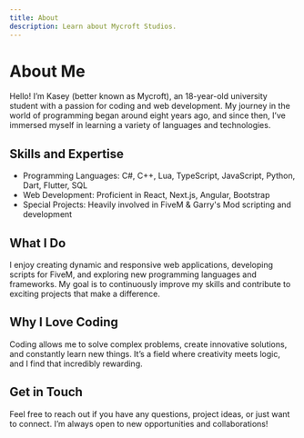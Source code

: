 ```yaml
---
title: About
description: Learn about Mycroft Studios.
---
```


# About Me

Hello! I’m Kasey (better known as Mycroft), an 18-year-old university student with a passion for coding and web development. My journey in the world of programming began around eight years ago, and since then, I’ve immersed myself in learning a variety of languages and technologies.

## Skills and Expertise
- Programming Languages: C#, C++, Lua, TypeScript, JavaScript, Python, Dart, Flutter, SQL
- Web Development: Proficient in React, Next.js, Angular, Bootstrap
- Special Projects: Heavily involved in FiveM & Garry's Mod scripting and development

## What I Do
I enjoy creating dynamic and responsive web applications, developing scripts for FiveM, and exploring new programming languages and frameworks. My goal is to continuously improve my skills and contribute to exciting projects that make a difference.

## Why I Love Coding
Coding allows me to solve complex problems, create innovative solutions, and constantly learn new things. It’s a field where creativity meets logic, and I find that incredibly rewarding.

## Get in Touch
Feel free to reach out if you have any questions, project ideas, or just want to connect. I’m always open to new opportunities and collaborations!


<GithubStats />